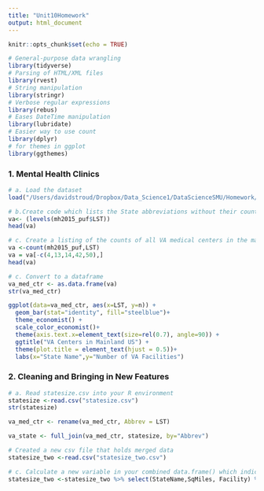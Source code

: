 ```yaml
---
title: "Unit10Homework"
output: html_document
---
```


```r
knitr::opts_chunk$set(echo = TRUE)
```

```r
# General-purpose data wrangling
library(tidyverse)  
# Parsing of HTML/XML files  
library(rvest)    
# String manipulation
library(stringr)   
# Verbose regular expressions
library(rebus)     
# Eases DateTime manipulation
library(lubridate)
# Easier way to use count
library(dplyr)
# for themes in ggplot
library(ggthemes) 
```

### 1. Mental Health Clinics 
```r
# a. Load the dataset
load("/Users/davidstroud/Dropbox/Data_Science1/DataScienceSMU/Homework/Unit10/N-MHSS-2015-DS0001-bndl-data-r/N-MHSS-2015-DS0001-data/N-MHSS-2015-DS0001-data-r.rda")
```

```r
# b.Create code which lists the State abbreviations without their counts
va<- (levels(mh2015_puf$LST))
head(va)
```


```r
# c. Create a listing of the counts of all VA medical centers in the mainland US by state
va <-count(mh2015_puf,LST)
va = va[-c(4,13,14,42,50),]
head(va)
```


```r
# c. Convert to a dataframe 
va_med_ctr <- as.data.frame(va)
str(va_med_ctr)
```




```r
ggplot(data=va_med_ctr, aes(x=LST, y=n)) +
  geom_bar(stat="identity", fill="steelblue")+
  theme_economist() + 
  scale_color_economist()+
  theme(axis.text.x=element_text(size=rel(0.7), angle=90)) +
  ggtitle("VA Centers in Mainland US") +
  theme(plot.title = element_text(hjust = 0.5))+
  labs(x="State Name",y="Number of VA Facilities")
```



### 2. Cleaning and Bringing in New Features
```r
# a. Read statesize.csv into your R environment
statesize <-read.csv("statesize.csv")
str(statesize)
```


```r
va_med_ctr <- rename(va_med_ctr, Abbrev = LST)
```


```r
va_state <- full_join(va_med_ctr, statesize, by="Abbrev")
```


```r
# Created a new csv file that holds merged data
statesize_two <-read.csv("statesize_two.csv")
```


```r
# c. Calculate a new variable in your combined data.frame() which indicates the VA hospitals per thousand square miles
statesize_two <-statesize_two %>% select(StateName,SqMiles, Facility) %>% mutate(VA_Norm = SqMiles/Facility)
```




